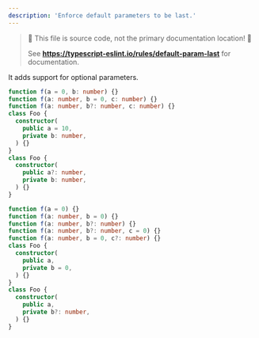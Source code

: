 ```yaml
---
description: 'Enforce default parameters to be last.'
---
```



> 🛑 This file is source code, not the primary documentation location! 🛑
>
> See **https://typescript-eslint.io/rules/default-param-last** for documentation.

It adds support for optional parameters.

<Tabs>
<TabItem value="❌ Incorrect">

```ts
function f(a = 0, b: number) {}
function f(a: number, b = 0, c: number) {}
function f(a: number, b?: number, c: number) {}
class Foo {
  constructor(
    public a = 10,
    private b: number,
  ) {}
}
class Foo {
  constructor(
    public a?: number,
    private b: number,
  ) {}
}
```

</TabItem>
<TabItem value="✅ Correct">

```ts
function f(a = 0) {}
function f(a: number, b = 0) {}
function f(a: number, b?: number) {}
function f(a: number, b?: number, c = 0) {}
function f(a: number, b = 0, c?: number) {}
class Foo {
  constructor(
    public a,
    private b = 0,
  ) {}
}
class Foo {
  constructor(
    public a,
    private b?: number,
  ) {}
}
```

</TabItem>
</Tabs>

